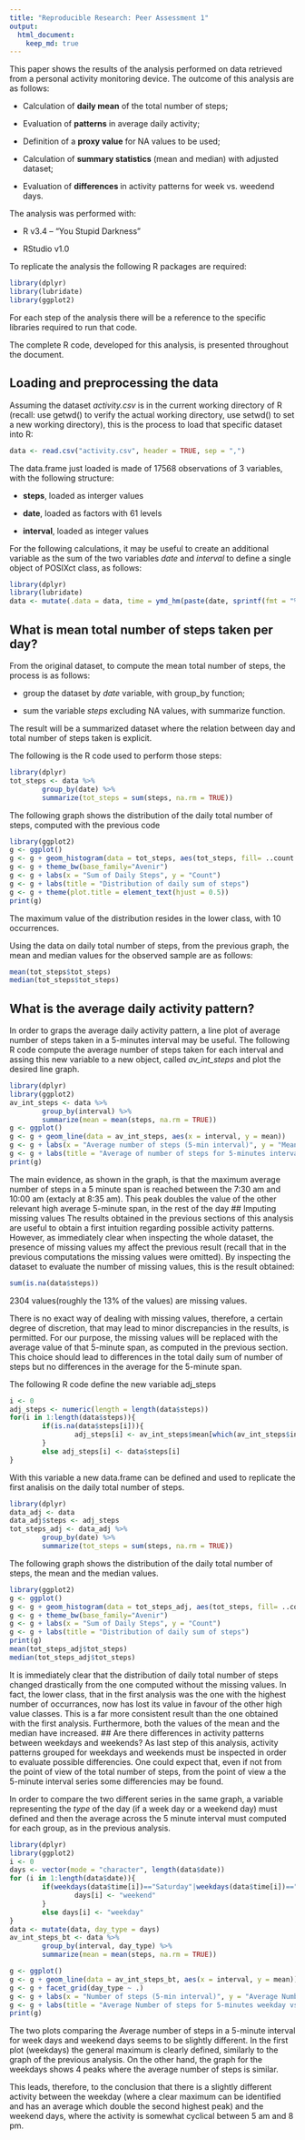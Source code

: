 ```yaml
---
title: "Reproducible Research: Peer Assessment 1"
output: 
  html_document:
    keep_md: true
---
```


This paper shows the results of the analysis performed on data retrieved from a personal activity monitoring device. The outcome of this analysis are as follows:

- Calculation of **daily mean** of the total number of steps;

- Evaluation of **patterns** in average daily activity;

- Definition of a **proxy value** for NA values to be used;

- Calculation of **summary statistics** (mean and median) with adjusted dataset;

- Evaluation of **differences ** in activity patterns for week vs. weedend days. 

The analysis was performed with:

- R v3.4 -- "You Stupid Darkness"

- RStudio v1.0

To replicate the analysis the following R packages are required:

```r
library(dplyr)
library(lubridate)
library(ggplot2)
```
For each step of the analysis there will be a reference to the specific libraries required to run that code.

The complete R code, developed for this analysis, is presented throughout the document. 


## Loading and preprocessing the data
Assuming the dataset *activity.csv* is in the current working directory of R (recall: use getwd() to verify the actual working directory, use setwd() to set a new working directory), this is the process to load that specific dataset into R:
```r
data <- read.csv("activity.csv", header = TRUE, sep = ",")
```
The data.frame just loaded is made of  17568 observations of 3 variables, with the following structure:

- **steps**,  loaded as interger values

- **date**, loaded as factors with 61 levels

- **interval**, loaded as integer values

For the following calculations, it may be useful to create an additional variable as the sum of the two variables *date* and *interval* to define a single object of POSIXct class, as follows:

```r
library(dplyr)
library(lubridate)
data <- mutate(.data = data, time = ymd_hm(paste(date, sprintf(fmt = "%04d", interval),sep = " ")))
```

## What is mean total number of steps taken per day?
From the original dataset, to compute the mean total number of steps, the process is as follows:

- group the dataset by *date* variable, with group_by function; 

- sum the variable *steps* excluding NA values, with summarize function.

The result will be a summarized dataset where the relation between day and total number of steps taken is explicit.

The following is the R code used to perform those steps:
```r
library(dplyr)
tot_steps <- data %>%
        group_by(date) %>%
        summarize(tot_steps = sum(steps, na.rm = TRUE))

```
The following graph shows the distribution of the daily total number of steps, computed with the previous code 
```r
library(ggplot2)
g <- ggplot()
g <- g + geom_histogram(data = tot_steps, aes(tot_steps, fill= ..count..))
g <- g + theme_bw(base_family="Avenir")
g <- g + labs(x = "Sum of Daily Steps", y = "Count")
g <- g + labs(title = "Distribution of daily sum of steps")
g <- g + theme(plot.title = element_text(hjust = 0.5))
print(g)
```
The maximum value of the distribution resides in the lower class, with 10 occurrences.

Using the data on daily total number of steps, from the previous graph, the mean and median values for the observed sample are as follows:

```r
mean(tot_steps$tot_steps)
median(tot_steps$tot_steps)
```

## What is the average daily activity pattern?
In order to graps the average daily activity pattern, a line plot of average number of steps taken in a 5-minutes interval may be useful.
The following R code compute the average number of steps taken for each interval and assing this new variable to a new object, called *av_int_steps* and plot the desired line graph.
```r
library(dplyr)
library(ggplot2)
av_int_steps <- data %>%
        group_by(interval) %>%
        summarize(mean = mean(steps, na.rm = TRUE))
g <- ggplot()
g <- g + geom_line(data = av_int_steps, aes(x = interval, y = mean))
g <- g + labs(x = "Average number of steps (5-min interval)", y = "Mean of number of steps")
g <- g + labs(title = "Average of number of steps for 5-minutes intervals")
print(g)
``` 

The main evidence, as shown in the graph, is that the maximum average number of steps in a 5 minute span is reached between the 7:30 am and 10:00 am (extacly at 8:35 am). This peak doubles the value of the other relevant high average 5-minute span, in the rest of the day
## Imputing missing values
The results obtained in the previous sections of this analysis are useful to obtain a first intuition regarding possible activity patterns. However, as immediately clear when inspecting the whole dataset, the presence of missing values my affect the previous result (recall that in the previous computations the missing values were omitted). By inspecting the dataset to evaluate the number of missing values, this is the result obtained:
```r
sum(is.na(data$steps))
```
2304 values(roughly the 13% of the values) are missing values.

There is no exact way of dealing with missing values, therefore, a certain degree of discretion, that may lead to minor discrepancies in the results, is permitted.
For our purpose, the missing values will be replaced with the average value of that 5-minute span, as computed in the previous section. This choice should lead to differences in the total daily sum of number of steps but no differences in the average for the 5-minute span.

The following R code define the new variable adj_steps
```r
i <- 0
adj_steps <- numeric(length = length(data$steps))
for(i in 1:length(data$steps)){
        if(is.na(data$steps[i])){
                adj_steps[i] <- av_int_steps$mean[which(av_int_steps$interval == data$interval[i])]
        }
        else adj_steps[i] <- data$steps[i]
}
```

With this variable a new data.frame can be defined and used to replicate the first analisis on the daily total number of steps.
```r
library(dplyr)
data_adj <- data
data_adj$steps <- adj_steps
tot_steps_adj <- data_adj %>%
        group_by(date) %>%
        summarize(tot_steps = sum(steps, na.rm = TRUE))

```
The following graph shows the distribution of the daily total number of steps, the mean and the median values.
```r
library(ggplot2)
g <- ggplot()
g <- g + geom_histogram(data = tot_steps_adj, aes(tot_steps, fill= ..count..))
g <- g + theme_bw(base_family="Avenir")
g <- g + labs(x = "Sum of Daily Steps", y = "Count")
g <- g + labs(title = "Distribution of daily sum of steps")
print(g)
mean(tot_steps_adj$tot_steps)
median(tot_steps_adj$tot_steps)
```
It is immediately clear that the distribution of daily total number of steps changed drastically from the one computed without the missing values. In fact, the lower class, that in the first analysis was the one with the highest number of occurrances, now has lost its value in favour of the other high value classes. This is a far more consistent result than the one obtained with the first analysis. Furthermore, both the values of the mean and the median have increased.
## Are there differences in activity patterns between weekdays and weekends?
As last step of this analysis, activity patterns grouped for weekdays and weekends must be inspected in order to evaluate possible differencies. One could expect that, even if not from the point of view of the total number of steps, from the point of view a the 5-minute interval series some differencies may be found.

In order to compare the two different series in the same graph, a variable representing the *type* of the day (if a week day or a weekend day) must defined and then the average across the 5 minute interval must computed for each group, as in the previous analysis.
```r
library(dplyr)
library(ggplot2)
i <- 0
days <- vector(mode = "character", length(data$date))
for (i in 1:length(data$date)){
        if(weekdays(data$time[i])=="Saturday"|weekdays(data$time[i])=="Sunday"){
                days[i] <- "weekend"
        }
        else days[i] <- "weekday"
}
data <- mutate(data, day_type = days)
av_int_steps_bt <- data %>%
        group_by(interval, day_type) %>%
        summarize(mean = mean(steps, na.rm = TRUE))

g <- ggplot()
g <- g + geom_line(data = av_int_steps_bt, aes(x = interval, y = mean))
g <- g + facet_grid(day_type ~ .)
g <- g + labs(x = "Number of steps (5-min interval)", y = "Average Number of steps")
g <- g + labs(title = "Average Number of steps for 5-minutes weekday vs weekend")
print(g)
```

The two plots comparing the Average number of steps in a 5-minute interval for week days and weekend days seems to be slightly different. In the first plot (weekdays) the general maximum is clearly defined, similarly to the graph of the previous analysis. On the other hand, the graph for the weekdays shows 4 peaks where the average number of steps is similar.

This leads, therefore, to the conclusion that there is a slightly different activity between the weekday (where a clear maximum can be identified and has an average which double the second highest peak) and the weekend days, where the activity is somewhat cyclical between 5 am and 8 pm.
